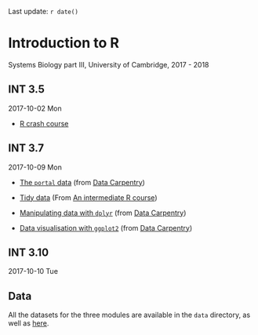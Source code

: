 Last update: `r date()`

# Introduction to R

Systems Biology part III, University of Cambridge, 2017 - 2018

## INT 3.5

2017-10-02 Mon

- [R crash course](https://rawgit.com/bioinformatics-core-shared-training/r-crash-course/master/crash-course.html)

## INT 3.7

2017-10-09 Mon

- [The `portal` data](https://rawgit.com/lgatto/R-intro-CSBC-partIII/master/02-starting-with-data.html) (from
  [Data Carpentry](http://www.datacarpentry.org/R-ecology-lesson/))

- [Tidy data](https://rawgit.com/lgatto/R-intro-CSBC-partIII/master/03-tidy-data.html) (From
  [An intermediate R course](https://bioinformatics-core-shared-training.github.io/r-intermediate/))

- [Manipulating data with `dplyr`](https://rawgit.com/lgatto/R-intro-CSBC-partIII/master/04-dplyr.html) (from
  [Data Carpentry](http://www.datacarpentry.org/R-ecology-lesson/))

- [Data visualisation with `ggplot2`](https://rawgit.com/lgatto/R-intro-CSBC-partIII/master/05-visualization-ggplot2.html) (from
  [Data Carpentry](http://www.datacarpentry.org/R-ecology-lesson/))

## INT 3.10

2017-10-10 Tue

## Data

All the datasets for the three modules are available in the `data`
directory, as well as [here](./data/zip).